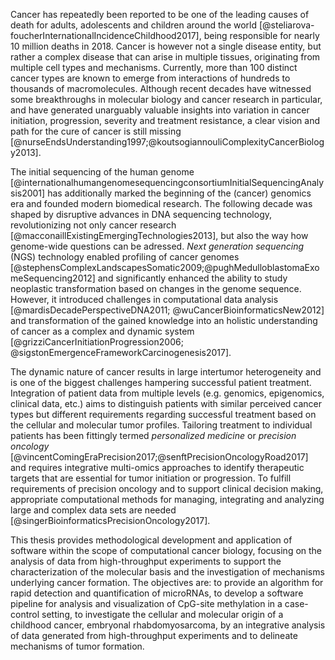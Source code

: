 Cancer has repeatedly been reported to be one of the leading causes of death for adults, adolescents and children around the world [@steliarova-foucherInternationalIncidenceChildhood2017], being responsible for nearly 10 million deaths in 2018. Cancer is however not a single disease entity, but rather a complex disease that can arise in multiple tissues, originating from multiple cell types and mechanisms. Currently, more than 100 distinct cancer types are known to emerge from interactions of hundreds to thousands of macromolecules. Although recent decades have witnessed some breakthroughs in molecular biology and cancer research in particular, and have generated unarguably valuable insights into variation in cancer initiation, progression, severity and treatment resistance, a clear vision and path for the cure of cancer is still missing [@nurseEndsUnderstanding1997;@koutsogiannouliComplexityCancerBiology2013]. 

The initial sequencing of the human genome [@internationalhumangenomesequencingconsortiumInitialSequencingAnalysis2001] has additionally marked the beginning of the (cancer) genomics era and founded modern biomedical research. The following decade was shaped by disruptive advances in DNA sequencing technology, revolutionizing not only cancer research [@macconaillExistingEmergingTechnologies2013], but also the way how genome-wide questions can be adressed. *Next generation sequencing* (NGS) technology enabled profiling of cancer genomes [@stephensComplexLandscapesSomatic2009;@pughMedulloblastomaExomeSequencing2012] and significantly enhanced the ability to study neoplastic transformation based on changes in the genome sequence. However, it introduced challenges in computational data analysis [@mardisDecadePerspectiveDNA2011; @wuCancerBioinformaticsNew2012] and transformation of the gained knowledge into an holistic understanding of cancer as a complex and dynamic system [@grizziCancerInitiationProgression2006; @sigstonEmergenceFrameworkCarcinogenesis2017].

The dynamic nature of cancer results in large intertumor heterogeneity and is one of the biggest challenges hampering successful patient treatment. Integration of patient data from multiple levels (e.g. genomics, epigenomics, clinical data, etc.) aims to distinguish patients with similar perceived cancer types but different requirements regarding successful treatment based on the cellular and molecular tumor profiles. Tailoring treatment to individual patients has been fittingly termed *personalized medicine* or *precision oncology* [@vincentComingEraPrecision2017;@senftPrecisionOncologyRoad2017] and requires integrative multi-omics approaches to identify therapeutic targets that are essential for tumor initiation or progression. To fulfill requirements of precision oncology and to support clinical decision making, appropriate computational methods for managing, integrating and analyzing large and complex data sets are needed [@singerBioinformaticsPrecisionOncology2017].

This thesis provides methodological development and application of software within the scope of computational cancer biology, focusing on the analysis of data from high-throughput experiments to support the characterization of the molecular basis and the investigation of mechanisms underlying cancer formation. The objectives are: to provide an algorithm for rapid detection and quantification of microRNAs, to develop a software pipeline for analysis and visualization of CpG-site methylation in a case-control setting, to investigate the cellular and molecular origin of a childhood cancer, embryonal rhabdomyosarcoma, by an integrative analysis of data generated from high-throughput experiments and to delineate mechanisms of tumor formation.
